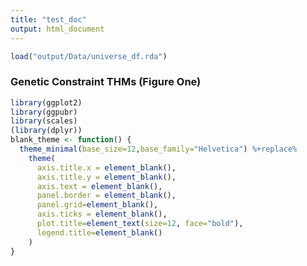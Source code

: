 ```yaml
---
title: "test_doc"
output: html_document
---
```

```r
load("output/Data/universe_df.rda")
```

### Genetic Constraint THMs (Figure One)


```r
library(ggplot2)
library(ggpubr)
library(scales)
(library(dplyr))
blank_theme <- function() {
  theme_minimal(base_size=12,base_family="Helvetica") %+replace%
    theme(
      axis.title.x = element_blank(),
      axis.title.y = element_blank(),
      axis.text = element_blank(),
      panel.border = element_blank(),
      panel.grid=element_blank(),
      axis.ticks = element_blank(),
      plot.title=element_text(size=12, face="bold"),
      legend.title=element_blank()
    )
}

```

